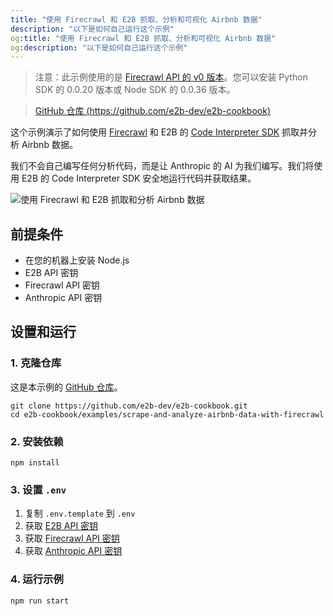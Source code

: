 ```yaml
---
title: "使用 Firecrawl 和 E2B 抓取、分析和可视化 Airbnb 数据"
description: "以下是如何自己运行这个示例"
og:title: "使用 Firecrawl 和 E2B 抓取、分析和可视化 Airbnb 数据"
og:description: "以下是如何自己运行这个示例"
---
```


> 注意：此示例使用的是 [Firecrawl API 的 v0 版本](/v0/introduction)。您可以安装 Python SDK 的 0.0.20 版本或 Node SDK 的 0.0.36 版本。

> [GitHub 仓库 (https://github.com/e2b-dev/e2b-cookbook) ](https://github.com/e2b-dev/e2b-cookbook/tree/main/examples/scrape-and-analyze-airbnb-data-with-firecrawl)

这个示例演示了如何使用 [Firecrawl](https://www.firecrawl.dev/) 和 E2B 的 [Code Interpreter SDK](https://github.com/e2b-dev/code-interpreter) 抓取并分析 Airbnb 数据。

我们不会自己编写任何分析代码，而是让 Anthropic 的 AI 为我们编写。我们将使用 E2B 的 Code Interpreter SDK 安全地运行代码并获取结果。

<img
  className="block"
  src="/images/airbnb_prices_chart.png"
  alt="使用 Firecrawl 和 E2B 抓取和分析 Airbnb 数据"
/>

## 前提条件

- 在您的机器上安装 Node.js
- E2B API 密钥
- Firecrawl API 密钥
- Anthropic API 密钥

## 设置和运行

### 1. 克隆仓库

这是本示例的 [GitHub 仓库](https://github.com/e2b-dev/e2b-cookbook/tree/main/examples/scrape-and-analyze-airbnb-data-with-firecrawl)。

```
git clone https://github.com/e2b-dev/e2b-cookbook.git
cd e2b-cookbook/examples/scrape-and-analyze-airbnb-data-with-firecrawl
```

### 2. 安装依赖

```
npm install
```

### 3. 设置 `.env`

1. 复制 `.env.template` 到 `.env`
2. 获取 [E2B API 密钥](https://e2b.dev/docs/getting-started/api-key)
3. 获取 [Firecrawl API 密钥](https://firecrawl.dev)
4. 获取 [Anthropic API 密钥](https://anthropic.com)

### 4. 运行示例

```
npm run start
```